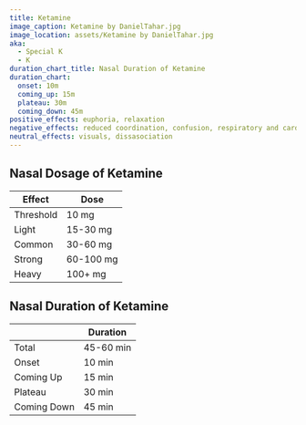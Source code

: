 ```yaml
---
title: Ketamine
image_caption: Ketamine by DanielTahar.jpg
image_location: assets/Ketamine by DanielTahar.jpg
aka:
  - Special K
  - K
duration_chart_title: Nasal Duration of Ketamine
duration_chart:
  onset: 10m
  coming_up: 15m
  plateau: 30m
  coming_down: 45m
positive_effects: euphoria, relaxation
negative_effects: reduced coordination, confusion, respiratory and cardiovascular depression
neutral_effects: visuals, dissasociation
---
```


## Nasal Dosage of Ketamine
| Effect | Dose |
| --- | --- |
| Threshold | 10 mg |
| Light | 15-30 mg |
| Common | 30-60 mg |
| Strong | 60-100 mg |
| Heavy | 100+ mg |

## Nasal Duration of Ketamine
|  | Duration |
| --- | --- |
| Total | 45-60 min |
| Onset | 10 min |
| Coming Up | 15 min |
| Plateau | 30 min |
| Coming Down | 45 min |





